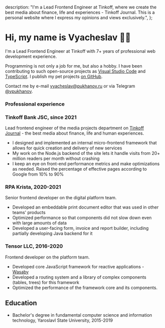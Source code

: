   description:
    "I'm a Lead Frontend Engineer at Tinkoff, where we create the best media about finance, life and experiences - Tinkoff Journal. This is a personal website where I express my opinions and views exclusively.",
};

# Hi, my name is&nbsp;Vyacheslav&nbsp;👋🏻

I'm a Lead Frontend Engineer at Tinkoff with 7+ years of professional web development experience.

Programming is not only a job for me, but also a hobby. I have been contributing to such open-source projects as [Visual Studio Code](https://github.com/microsoft/vscode/pulls?q=is%3Apr+author%3Avpukhanov) and [TypeScript](https://github.com/microsoft/TypeScript/pulls?q=is%3Apr+author%3Avpukhanov). I publish my pet projects [on GitHub](https://github.com/vpukhanov).

Contact me by e-mail [vyacheslav@pukhanov.ru](mailto:vyacheslav@pukhanov.ru) or via Telegram [@vpukhanov](https://t.me/vpukhanov).

### Professional experience

### Tinkoff Bank JSC, since 2021

Lead frontend engineer of the media projects department on [Tinkoff Journal](https://journal.tinkoff.ru/) - the best media about finance, life and human experiences.

- I designed and implemented an internal micro-frontend framework that allows for quick creation and delivery of new services
- My work on the Node.js backend of the site lets it handle visits from 20+ million readers per month without crashing
- I keep an eye on front-end performance metrics and make optimizations as needed. Raised the percentage of effective pages according to Google from 10% to 90%

### RPA Krista, 2020-2021

Senior frontend developer on the digital platform team.

- Developed an embeddable print document editor that was used in other teams' products
- Optimized performance so that components did not slow down even with large amounts of data
- Developed a user-facing form, invoice and report builder, including partially developing Java backend for it

### Tensor LLC, 2016-2020

Frontend developer on the platform team.

- Developed core JavaScript framework for reactive applications - [Wasaby](https://wasaby.dev/)
- Developed a routing system and a library of complex components (tables, trees) for this framework
- Optimized the performance of the framework core and its components.

## Education

- Bachelor's degree in fundamental computer science and information technology, Yaroslavl State University, 2015-2019
